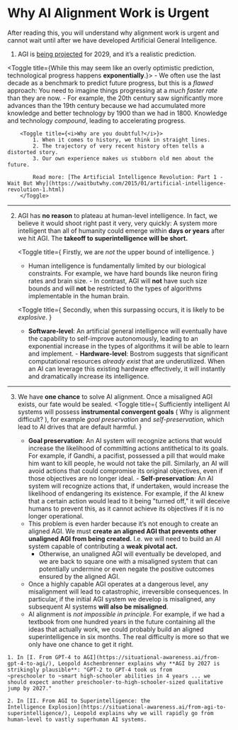 
# Why AI Alignment Work is Urgent

<Promise>After reading this, you will understand why alignment work is urgent and cannot wait until after we have developed Artificial General Intelligence.</Promise>

1. AGI is [being projected](https://www.dwarkeshpatel.com/p/dario-amodei) for 2029, and <span className="font-bold">it’s a realistic prediction.</span>

<Toggle title={<span>While this may seem like an overly optimistic prediction, technological progress happens <b>exponentially</b>.</span>}>
    - We often use the last decade as a benchmark to predict future progress, but this is a *flawed* approach: You need to imagine things progressing at a *much faster rate* than they are now.
    - For example, the 20th century saw significantly more advances than the 19th century because we had accumulated more knowledge and better technology by 1900 than we had in 1800. Knowledge and technology *compound*, leading to accelerating progress.

        <Toggle title={<i>Why are you doubtful?</i>}>
            1. When it comes to history, we think in straight lines.
            2. The trajectory of very recent history often tells a distorted story.
            3. Our own experience makes us stubborn old men about the future.

            Read more: [The Artificial Intelligence Revolution: Part 1 - Wait But Why](https://waitbutwhy.com/2015/01/artificial-intelligence-revolution-1.html)
        </Toggle>

</Toggle>

---

2. AGI has **no reason** to plateau at human-level intelligence. In fact, we believe it would shoot right past it very, very quickly: <span className="font-bold">A system more intelligent than all of humanity could emerge within **days or years** after we hit AGI.</span> The **takeoff to superintelligence will be short.**

   <Toggle
   	title={
   		<span>
   			Firstly, we are <i>not</i> the upper bound of intelligence.
   		</span>
   	}
   >
   	- Human intelligence is fundamentally limited by our biological constraints. For example, we have hard bounds like neuron firing rates and brain size. - In contrast, AGI will **not** have such
   	size bounds and will **not** be restricted to the types of algorithms implementable in the human brain.
   </Toggle>

   <Toggle
   	title={
   		<span>
   			Secondly, when this surpassing occurs, it is likely to be <i>explosive</i>.
   		</span>
   	}
   >
   	- **Software-level**: An artificial general intelligence will eventually have the capability to self-improve autonomously, leading to an exponential increase in the types of algorithms it will be
   	able to learn and implement. - **Hardware-level**: Bostrom suggests that significant computational resources *already exist* that are underutilized. When an AI can leverage this existing hardware
   	effectively, it will instantly and dramatically increase its intelligence.
   </Toggle>

---

3. <span className='font-bold'>We have **one chance** to solve AI alignment.</span> Once a misaligned AGI exists, our fate would be sealed.
   <Toggle
   	title={
   		<span>
   			Sufficiently intelligent AI systems will possess <strong>instrumental convergent goals</strong> (
   			<LinkBadge href='/why-alignment/why-alignment-is-difficult'>Why is alignment difficult?</LinkBadge>
   			), for example <em>goal preservation</em> and <em>self-preservation</em>, which lead to AI drives that are default harmful.
   		</span>
   	}
   >
   	- **Goal preservation**: An AI system will recognize actions that would increase the likelihood of committing actions antithetical to its goals. For example, if Gandhi, a pacifist, possessed a
   	pill that would make him want to kill people, he would not take the pill. Similarly, an AI will avoid actions that could compromise its original objectives, even if those objectives are no longer
   	ideal. - **Self-preservation**: An AI system will recognize actions that, if undertaken, would increase the likelihood of endangering its existence. For example, if the AI knew that a certain
   	action would lead to it being "turned off," it will deceive humans to prevent this, as it cannot achieve its objectives if it is no longer operational.
   </Toggle>

   - This problem is even harder because it’s not enough to create an aligned AGI. We must **create an aligned AGI that prevents other unaligned AGI from being created.** I.e. we will need to build an AI system capable of contributing a **weak pivotal act.**
     - Otherwise, an unaligned AGI will eventually be developed, and we are back to square one with a misaligned system that can potentially undermine or even negate the positive outcomes ensured by the aligned AGI.
   - Once a highly capable AGI operates at a dangerous level, any misalignment will lead to catastrophic, irreversible consequences. In particular, if the initial AGI system we develop is misaligned, any subsequent AI systems **will also be misaligned**.
   - AI alignment is _not impossible in principle_. For example, if we had a textbook from one hundred years in the future containing all the ideas that actually work, we could probably build an aligned superintelligence in six months. The real difficulty is more so that we only have one chance to get it right.

<Sources>

    1. In [I. From GPT-4 to AGI](https://situational-awareness.ai/from-gpt-4-to-agi/), Leopold Aschenbrenner explains why **AGI by 2027 is strikingly plausible**: "GPT-2 to GPT-4 took us from
    ~preschooler to ~smart high-schooler abilities in 4 years ... we should expect another preschooler-to-high-schooler-sized qualitative jump by 2027."

    2. In [II. From AGI to Superintelligence: the
    Intelligence Explosion](https://situational-awareness.ai/from-agi-to-superintelligence/), Leopold explains why we will rapidly go from human-level to vastly superhuman AI systems.

</Sources>
